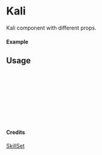 
<Meta of={Kali} title="SkillSet/Kali" />

# Kali

Kali component with different props.

#### Example

<Canvas of={Kali.Primary} />

## Usage

```ts
import { Kali } from "yadl-ui";

const Example = () => {
  return (
      <Kali />
  );
};

export default Example;
```

#### Credits
[SkillSet](https://skillicons.dev)
